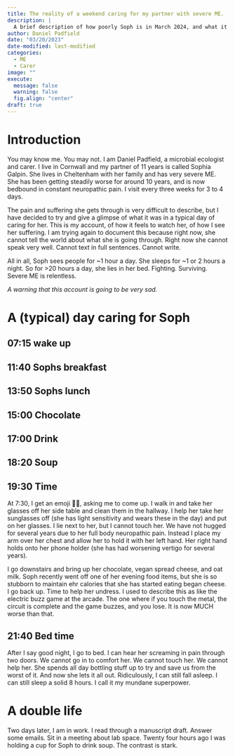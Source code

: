 ```yaml
---
title: The reality of a weekend caring for my partner with severe ME.
description: |
  A brief description of how poorly Soph is in March 2024, and what it is like to help care for her for a couple of days.
author: Daniel Padfield
date: "03/20/2023"
date-modified: last-modified
categories: 
  - ME
  - Carer
image: ""
execute:
  message: false
  warning: false
  fig.align: "center"
draft: true
---
```


# Introduction

You may know me. You may not. I am Daniel Padfield, a microbial ecologist and carer. I live in Cornwall and my partner of 11 years is called Sophia Galpin. She lives in Cheltenham with her family and has very severe ME. She has been getting steadily worse for around 10 years, and is now bedbound in constant neuropathic pain. I visit every three weeks for 3 to 4 days.

The pain and suffering she gets through is very difficult to describe, but I have decided to try and give a glimpse of what it was in a typical day of caring for her. This is my account, of how it feels to watch her, of how I see her suffering. I am trying again to document this because right now, she cannot tell the world about what she is going through. Right now she cannot speak very well. Cannot text in full sentences. Cannot write. 

All in all, Soph sees people for ~1 hour a day. She sleeps for ~1 or 2 hours a night. So for >20 hours a day, she lies in her bed. Fighting. Surviving. Severe ME is relentless.

*A warning that this account is going to be very sad.*

# A (typical) day caring for Soph

## 07:15 wake up

## 11:40 Sophs breakfast

## 13:50 Sophs lunch

## 15:00 Chocolate

## 17:00 Drink

## 18:20 Soup

## 19:30 Time

At 7:30, I get an emoji 🤘🏻, asking me to come up. I walk in and take her glasses off her side table and clean them in the hallway. I help her take her sunglasses off (she has light sensitivity and wears these in the day) and put on her glasses. I lie next to her, but I cannot touch her. We have not hugged for several years due to her full body neuropathic pain. Instead I place my arm over her chest and allow her to hold it with her left hand. Her right hand holds onto her phone holder (she has had worsening vertigo for several years).

I go downstairs and bring up her chocolate, vegan spread cheese, and oat milk. Soph recently went off one of her evening food items, but she is so stubborn to maintain ehr calories that she has started eating began cheese. I go back up. Time to help her undress. I used to describe this as like the electric buzz game at the arcade. The one where if you touch the metal, the circuit is complete and the game buzzes, and you lose. It is now MUCH worse than that. 

## 21:40 Bed time

After I say good night, I go to bed. I can hear her screaming in pain through two doors. We cannot go in to comfort her. We cannot touch her. We cannot help her. She spends all day bottling stuff up to try and save us from the worst of it. And now she lets it all out. Ridiculously, I can still fall asleep. I can still sleep a solid 8 hours. I call it my mundane superpower.

# A double life

Two days later, I am in work. I read through a manuscript draft. Answer some emails. Sit in a meeting about lab space. Twenty four hours ago I was holding a cup for Soph to drink soup. The contrast is stark.